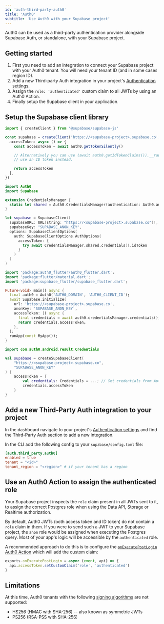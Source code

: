 ```yaml
---
id: 'auth-third-party-auth0'
title: 'Auth0'
subtitle: 'Use Auth0 with your Supabase project'
---
```


Auth0 can be used as a third-party authentication provider alongside Supabase Auth, or standalone, with your Supabase project.

## Getting started

1. First you need to add an integration to connect your Supabase project with your Auth0 tenant. You will need your tenant ID (and in some cases region ID).
2. Add a new Third-party Auth integration in your project's [Authentication settings](/dashboard/project/_/settings/auth).
3. Assign the `role: 'authenticated'` custom claim to all JWTs by using an Auth0 Action.
4. Finally setup the Supabase client in your application.

## Setup the Supabase client library

<Tabs type="underlined" queryGroup="auth0-create-client">

<TabPanel id="ts" label="TypeScript">

```typescript
import { createClient } from '@supabase/supabase-js'

const supabase = createClient('https://<supabase-project>.supabase.co', 'SUPABASE_ANON_KEY', {
  accessToken: async () => {
    const accessToken = await auth0.getTokenSilently()

    // Alternatively you can use (await auth0.getIdTokenClaims()).__raw to
    // use an ID token instead.

    return accessToken
  },
})
```

</TabPanel>

<TabPanel id="swift" label="Swift (iOS)">

```swift
import Auth0
import Supabase

extension CredentialsManager {
  static let shared = Auth0.CredentialsManager(authentication: Auth0.authentication())
}

let supabase = SupabaseClient(
  supabaseURL: URL(string: "https://<supabase-project>.supabase.co")!,
  supabaseKey: "SUPABASE_ANON_KEY",
  options: SupabaseClientOptions(
    auth: SupabaseClientOptions.AuthOptions(
      accessToken: {
        try await CredentialsManager.shared.credentials().idToken
      }
    )
  )
)
```

</TabPanel>

<TabPanel id="dart" label="Flutter">

```dart
import 'package:auth0_flutter/auth0_flutter.dart';
import 'package:flutter/material.dart';
import 'package:supabase_flutter/supabase_flutter.dart';

Future<void> main() async {
  final auth0 = Auth0('AUTH0_DOMAIN', 'AUTH0_CLIENT_ID');
  await Supabase.initialize(
    url: 'https://<supabase-project>.supabase.co',
    anonKey: 'SUPABASE_ANON_KEY',
    accessToken: () async {
      final credentials = await auth0.credentialsManager.credentials();
      return credentials.accessToken;
    },
  );
  runApp(const MyApp());
}
```

</TabPanel>

<TabPanel id="kotlin" label="Kotlin">

```kotlin
import com.auth0.android.result.Credentials

val supabase = createSupabaseClient(
    "https://<supabase-project>.supabase.co",
    "SUPABASE_ANON_KEY"
) {
    accessToken = {
        val credentials: Credentials = ...; // Get credentials from Auth0
        credentials.accessToken
    }
}
```

</TabPanel>

</Tabs>

## Add a new Third-Party Auth integration to your project

In the dashboard navigate to your project's [Authentication settings](/dashboard/project/_/settings/auth) and find the Third-Party Auth section to add a new integration.

In the CLI add the following config to your `supabase/config.toml` file:

```toml
[auth.third_party.auth0]
enabled = true
tenant = "<id>"
tenant_region = "<region>" # if your tenant has a region
```

## Use an Auth0 Action to assign the authenticated role

Your Supabase project inspects the `role` claim present in all JWTs sent to it, to assign the correct Postgres role when using the Data API, Storage or Realtime authorization.

By default, Auth0 JWTs (both access token and ID token) do not contain a `role` claim in them. If you were to send such a JWT to your Supabase project, the `anon` role would be assigned when executing the Postgres query. Most of your app's logic will be accessible by the `authenticated` role.

A recommended approach to do this is to configure the [`onExecutePostLogin` Auth0 Action](https://auth0.com/docs/secure/tokens/json-web-tokens/create-custom-claims#create-custom-claims) which will add the custom claim:

```javascript
exports.onExecutePostLogin = async (event, api) => {
  api.accessToken.setCustomClaim('role', 'authenticated')
}
```

## Limitations

At this time, Auth0 tenants with the following [signing algorithms](https://auth0.com/docs/get-started/applications/signing-algorithms) are not supported:

- HS256 (HMAC with SHA-256) -- also known as symmetric JWTs
- PS256 (RSA-PSS with SHA-256)
